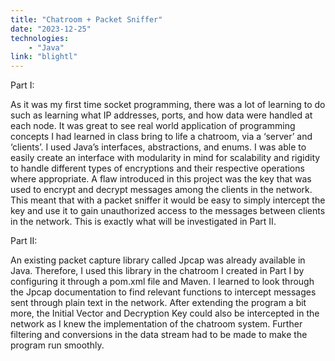 ```yaml
---
title: "Chatroom + Packet Sniffer"
date: "2023-12-25"
technologies:
    - "Java"
link: "blightl"
---
```

Part I:

As it was my first time socket programming, there was a lot of learning to do such as learning what IP addresses, ports, and how data were handled at each node. It was great to see real world application of programming concepts I had learned in class bring to life a chatroom, via a ‘server’ and ‘clients’. I used Java’s interfaces, abstractions, and enums. I was able to easily create an interface with modularity in mind for scalability and rigidity to handle different types of encryptions and their respective operations where appropriate. A flaw introduced in this project was the key that was used to encrypt and decrypt messages among the clients in the network. This meant that with a packet sniffer it would be easy to simply intercept the key and use it to gain unauthorized access to the messages between clients in the network. This is exactly what will be investigated in Part II.        

Part II:

An existing packet capture library called Jpcap was already available in Java. Therefore, I used this library in the chatroom I created in Part I by configuring it through a pom.xml file and Maven. I learned to look through the Jpcap documentation to find relevant functions to intercept messages sent through plain text in the network. After extending the program a bit more, the Initial Vector and Decryption Key could also be intercepted in the network as I knew the implementation of the chatroom system. Further filtering and conversions in the data stream had to be made to make the program run smoothly.